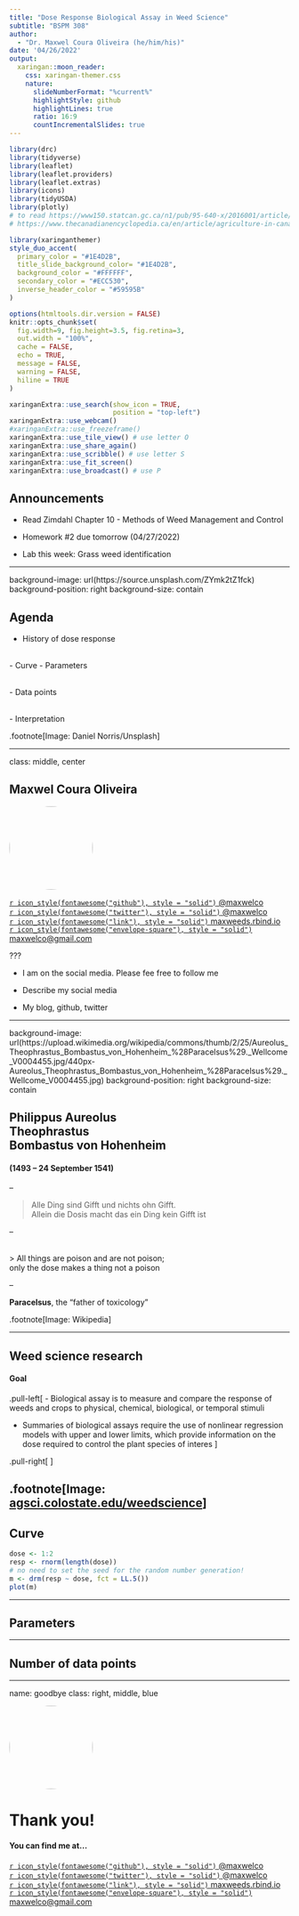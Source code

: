 ```yaml
---
title: "Dose Response Biological Assay in Weed Science"
subtitle: "BSPM 308"  
author: 
  - "Dr. Maxwel Coura Oliveira (he/him/his)"
date: '04/26/2022'
output:
  xaringan::moon_reader:
    css: xaringan-themer.css
    nature:
      slideNumberFormat: "%current%"
      highlightStyle: github
      highlightLines: true
      ratio: 16:9
      countIncrementalSlides: true
---
```


```r
library(drc)
library(tidyverse)
library(leaflet)
library(leaflet.providers)
library(leaflet.extras)
library(icons)
library(tidyUSDA)
library(plotly)
# to read https://www150.statcan.gc.ca/n1/pub/95-640-x/2016001/article/14804-eng.htm
# https://www.thecanadianencyclopedia.ca/en/article/agriculture-in-canada#:~:text=Among%20Canada's%20top%20agricultural%20products,agricultural%20products%20in%20the%20world.
```

```r
library(xaringanthemer)
style_duo_accent(
  primary_color = "#1E4D2B",
  title_slide_background_color= "#1E4D2B",
  background_color = "#FFFFFF",
  secondary_color = "#ECC530",
  inverse_header_color = "#59595B"
)
```

```r
options(htmltools.dir.version = FALSE)
knitr::opts_chunk$set(
  fig.width=9, fig.height=3.5, fig.retina=3,
  out.width = "100%",
  cache = FALSE,
  echo = TRUE,
  message = FALSE, 
  warning = FALSE,
  hiline = TRUE
)
```





```r
xaringanExtra::use_search(show_icon = TRUE,
                          position = "top-left")
xaringanExtra::use_webcam()
#xaringanExtra::use_freezeframe()
xaringanExtra::use_tile_view() # use letter O
xaringanExtra::use_share_again()
xaringanExtra::use_scribble() # use letter S
xaringanExtra::use_fit_screen()
xaringanExtra::use_broadcast() # use P
```


## Announcements



- Read Zimdahl Chapter 10 - Methods of Weed Management and Control

- Homework #2 due tomorrow (04/27/2022)

- Lab this week: Grass weed identification 

---

background-image: url(https://source.unsplash.com/ZYmk2tZ1fck)
background-position: right
background-size: contain

## Agenda


- History of dose response
  
<br>
- Curve
  - Parameters
  
<br>
- Data points

<br>
- Interpretation




.footnote[Image: Daniel Norris/Unsplash]



---

class: middle, center

## Maxwel Coura Oliveira

<img style="border-radius: 50%;" src="images/foto.jpg" width="150px"/>




[`r icon_style(fontawesome("github"), style = "solid")` @maxwelco](https://github.com/maxwelco)  
[`r icon_style(fontawesome("twitter"), style = "solid")` @maxwelco](https://twitter.com/maxwelco)  
[`r icon_style(fontawesome("link"), style = "solid")` maxweeds.rbind.io](https://maxweeds.rbind.io)  
[`r icon_style(fontawesome("envelope-square"), style = "solid")` maxwelco@gmail.com](mailto:maxwelco@gmail.com)

???

- I am on the social media. Please fee free to follow me

- Describe my social media

- My blog, github, twitter

---

background-image: url(https://upload.wikimedia.org/wikipedia/commons/thumb/2/25/Aureolus_Theophrastus_Bombastus_von_Hohenheim_%28Paracelsus%29._Wellcome_V0004455.jpg/440px-Aureolus_Theophrastus_Bombastus_von_Hohenheim_%28Paracelsus%29._Wellcome_V0004455.jpg)
background-position: right
background-size: contain

## Philippus Aureolus <br>Theophrastus <br>Bombastus von Hohenheim

#### (1493 – 24 September 1541)

--

> Alle Ding sind Gifft und nichts ohn Gifft. <br>Allein die
 Dosis macht das ein Ding kein Gifft ist 
<br>

--

<br>
> All things are poison and are not poison; <br>only the dose makes a thing not a poison 

--


**Paracelsus**, the "father of toxicology"


.footnote[Image: Wikipedia]

---

## Weed science research

#### Goal

.pull-left[
- Biological assay is to measure and compare the response of weeds and crops to physical, chemical, biological, or temporal stimuli

- Summaries of biological assays require the use
 of nonlinear regression models with upper and lower limits,
 which provide information on the dose required to control the
 plant species of interes
]

.pull-right[
<center>
<img src="https://agsci.colostate.edu/weedscience/wp-content/uploads/sites/84/2018/04/JustAnotherDay_SClark.jpg" width="600px"/>
</center>
]

.footnote[Image: [agsci.colostate.edu/weedscience](https://agsci.colostate.edu/weedscience/pictures/)]
---

## Curve

```r
dose <- 1:2
resp <- rnorm(length(dose))
# no need to set the seed for the random number generation!
m <- drm(resp ~ dose, fct = LL.5())
plot(m)
```

---

## Parameters



---

## Number of data points





---

name: goodbye
class: right, middle, blue


<img style="border-radius: 50%;" src="images/foto.jpg" width="150px"/>

# Thank you!

#### You can find me at...

[`r icon_style(fontawesome("github"), style = "solid")` @maxwelco](https://github.com/maxwelco)  
[`r icon_style(fontawesome("twitter"), style = "solid")` @maxwelco](https://twitter.com/maxwelco)  
[`r icon_style(fontawesome("link"), style = "solid")` maxweeds.rbind.io](https://maxweeds.rbind.io)  
[`r icon_style(fontawesome("envelope-square"), style = "solid")` maxwelco@gmail.com](mailto:maxwelco@gmail.com)



